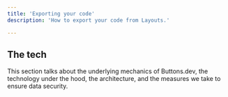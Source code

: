```yaml
---
title: 'Exporting your code'
description: 'How to export your code from Layouts.'

---
```


## The tech

This section talks about the underlying mechanics of Buttons.dev, the technology under the hood, the architecture, and the measures we take to ensure data security.

